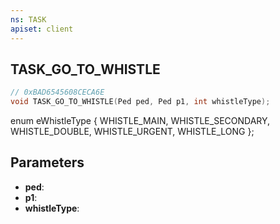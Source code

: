 ```yaml
---
ns: TASK
apiset: client
---
```

## TASK_GO_TO_WHISTLE

```c
// 0xBAD6545608CECA6E
void TASK_GO_TO_WHISTLE(Ped ped, Ped p1, int whistleType);
```

enum eWhistleType
{
	WHISTLE_MAIN,
	WHISTLE_SECONDARY,
	WHISTLE_DOUBLE,
	WHISTLE_URGENT,
	WHISTLE_LONG
};

## Parameters
* **ped**:
* **p1**:
* **whistleType**: